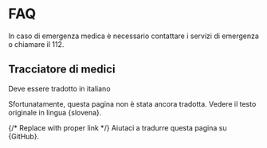 


# FAQ

In caso di emergenza medica è necessario contattare i servizi di emergenza o chiamare il 112.

## Tracciatore di medici

Deve essere tradotto in italiano

Sfortunatamente, questa pagina non è stata ancora tradotta. Vedere il testo originale in lingua {<Link className={clsx(styles.ComponentsMDX,styles.A)} href={existingPageHref} locale="sl">slovena</Link>}.

{/* Replace with proper link */}
Aiutaci a tradurre questa pagina su {<Link className={clsx(styles.ComponentsMDX,styles.A)}  href={missingContentHref} target="_blank" >GitHub</Link>}.
